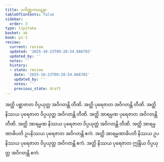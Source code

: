 ```yaml
---
title: ပကိဏ္ဏကဃဋနာ
tableOfContents: false
sidebar:
  order: 3
type: tipitaka
basket: ab
book: p1-1
review:
  current: review
  updated: '2025-10-23T09:20:54.666702'
  updated_by: ''
  notes: ''
  history:
  - state: review
    date: '2025-10-23T09:20:54.666702'
    updated_by: ''
    notes: ''
    previous_state: draft
---
```



<ReviewStatus review={frontmatter.review} showDetails={true} />

<HypothesisAnnotation frontmatter={frontmatter} />

<DynamicBreadcrumb />

<Division number="381" book="p1-1" e="ch" v="36" p="123">

<Paragraph number="1142" book="p1-1">
အတ္ထိ ပစ္ဆာဇာတ ဝိပ္ပယုတ္တ အဝိဂတန္တိ တီဏိ. အတ္ထိ ပုရေဇာတ အဝိဂတန္တိ တီဏိ. အတ္ထိ နိဿယ ပုရေဇာတ ဝိပ္ပယုတ္တ အဝိဂတန္တိ တီဏိ. အတ္ထိ အာရမ္မဏ ပုရေဇာတ အဝိဂတန္တိ တီဏိ. အတ္ထိ အာရမ္မဏ နိဿယ ပုရေဇာတ ဝိပ္ပယုတ္တံ အဝိဂတန္တိ တီဏိ. အတ္ထိ အာရမ္မဏာဓိပတိ ဥပနိဿယ ပုရေဇာတ အဝိဂတန္တိ ဧကံ. အတ္ထိ အာရမ္မဏာဓိပတိ နိဿယ ဥပနိဿယ ပုရေဇာတ ဝိပ္ပယုတ္တ အဝိဂတန္တိ ဧကံ. အတ္ထိ နိဿယ ပုရေဇာတ ဣန္ဒြိယ ဝိပ္ပယုတ္တ အဝိဂတန္တိ ဧကံ.
</Paragraph>
</Division>